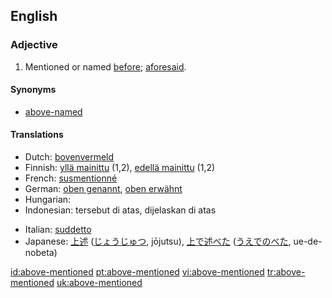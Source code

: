 ==English==

===Adjective===
{{en-adj|pos=[[above]]-[[mentioned]]|-}}

# Mentioned or named [[before]]; [[aforesaid]].

====Synonyms====
* [[above-named]]

====Translations====
{{trans-top|Mentioned or named before; aforesaid}}
* Dutch: [[bovenvermeld]]
* Finnish: [[yllä mainittu]] (1,2), [[edellä mainittu]] (1,2)
* French: [[susmentionné]]
* German: [[oben genannt]], [[oben erwähnt]]
* Hungarian: {{t|hu|fentemlített}}
* Indonesian: tersebut di atas, dijelaskan di atas
{{trans-mid}}
* Italian: [[suddetto]]
* Japanese: [[上述]] ([[じょうじゅつ]], jōjutsu), [[上で述べた]] ([[うえでのべた]], ue-de-nobeta)
{{trans-bottom}}

[[id:above-mentioned]]
[[pt:above-mentioned]]
[[vi:above-mentioned]]
[[tr:above-mentioned]]
[[uk:above-mentioned]]